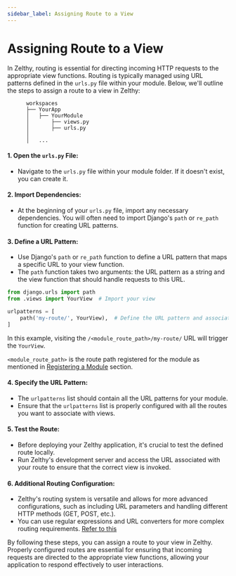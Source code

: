 ```yaml
---
sidebar_label: Assigning Route to a View
---
```


# Assigning Route to a View

In Zelthy, routing is essential for directing incoming HTTP requests to the appropriate view functions. Routing is typically managed using URL patterns defined in the `urls.py` file within your module. Below, we'll outline the steps to assign a route to a view in Zelthy:

```text
      workspaces
      ├── YourApp
      │   ├── YourModule
      │       ├── views.py
      │       ├── urls.py
      │     
      │   ...
   ```

#### 1. Open the `urls.py` File:
   - Navigate to the `urls.py` file within your module folder. If it doesn't exist, you can create it.

#### 2. Import Dependencies:
   - At the beginning of your `urls.py` file, import any necessary dependencies. You will often need to import Django's `path` or `re_path` function for creating URL patterns.

#### 3. Define a URL Pattern:
   - Use Django's `path` or ``re_path`` function to define a URL pattern that maps a specific URL to your view function.
   - The `path` function takes two arguments: the URL pattern as a string and the view function that should handle requests to this URL.

   ```python
   from django.urls import path
   from .views import YourView  # Import your view

   urlpatterns = [
       path('my-route/', YourView),  # Define the URL pattern and associate it with your view
   ]
   ```

   In this example, visiting the `/<module_route_path>/my-route/` URL will trigger the `YourView`.

   ``<module_route_path>`` is the route path registered for the module as mentioned in [Registering a Module](../modules/registering-a-module) section.

#### 4. Specify the URL Pattern:
   - The `urlpatterns` list should contain all the URL patterns for your module.
   - Ensure that the `urlpatterns` list is properly configured with all the routes you want to associate with views.

#### 5. Test the Route:
   - Before deploying your Zelthy application, it's crucial to test the defined route locally.
   - Run Zelthy's development server and access the URL associated with your route to ensure that the correct view is invoked.

#### 6. Additional Routing Configuration:
   - Zelthy's routing system is versatile and allows for more advanced configurations, such as including URL parameters and handling different HTTP methods (GET, POST, etc.).
   - You can use regular expressions and URL converters for more complex routing requirements. [Refer to this](https://docs.djangoproject.com/en/4.2/ref/urls/#re-path)

By following these steps, you can assign a route to your view in Zelthy. Properly configured routes are essential for ensuring that incoming requests are directed to the appropriate view functions, allowing your application to respond effectively to user interactions.